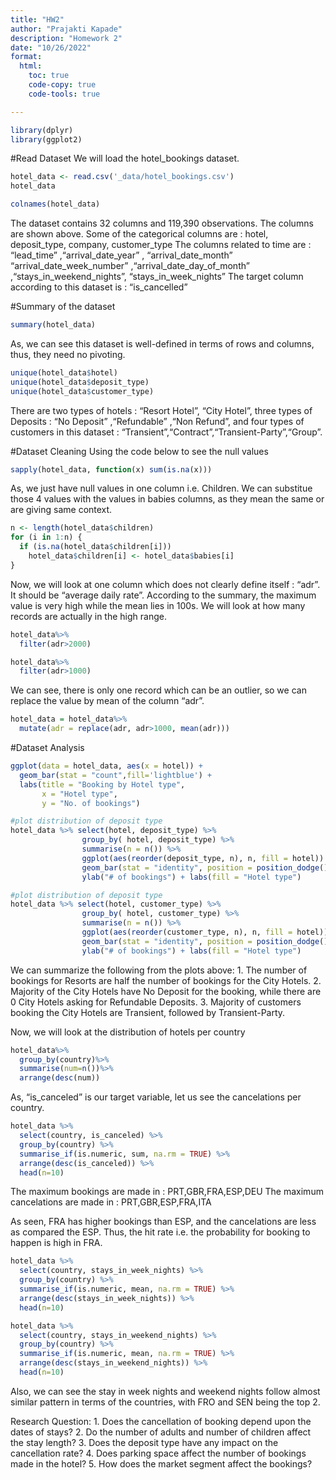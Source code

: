 ```yaml
---
title: "HW2"
author: "Prajakti Kapade"
description: "Homework 2"
date: "10/26/2022"
format:
  html:
    toc: true
    code-copy: true
    code-tools: true

---
```


```r
library(dplyr) 
library(ggplot2)
```

#Read Dataset
We will load the hotel_bookings dataset.
```r
hotel_data <- read.csv('_data/hotel_bookings.csv')
hotel_data
```
```r
colnames(hotel_data)
```

The dataset contains 32 columns and 119,390 observations. The columns are shown above. 
Some of the categorical columns are : hotel, deposit_type, company, customer_type
The columns related to time are : "lead_time" ,"arrival_date_year" , "arrival_date_month"     "arrival_date_week_number" ,"arrival_date_day_of_month" ,"stays_in_weekend_nights", "stays_in_week_nights"
The target column according to this dataset is : "is_cancelled"

#Summary of the dataset
```r
summary(hotel_data)
```
As, we can see this dataset is well-defined in terms of rows and columns, thus, they need no pivoting.

```r
unique(hotel_data$hotel)
unique(hotel_data$deposit_type)
unique(hotel_data$customer_type)
```
There are two types of hotels : "Resort Hotel", "City Hotel", three types of Deposits : "No Deposit" ,"Refundable" ,"Non Refund", and four types of customers in this dataset : "Transient","Contract","Transient-Party","Group".

#Dataset Cleaning
Using the code below to see the null values
```r
sapply(hotel_data, function(x) sum(is.na(x)))
```

As, we just have null values in one column i.e. Children. We can substitue those 4 values with the values in babies columns, as they mean the same or are giving same context.
```r
n <- length(hotel_data$children)
for (i in 1:n) {
  if (is.na(hotel_data$children[i]))
    hotel_data$children[i] <- hotel_data$babies[i]
}
```

Now, we will look at one column which does not clearly define itself : "adr". It should be "average daily rate". According to the summary, the maximum value is very high while the mean lies in 100s. We will look at how many records are actually in the high range.
```r
hotel_data%>%
  filter(adr>2000)
```
```r
hotel_data%>%
  filter(adr>1000)
```
We can see, there is only one record which can be an outlier, so we can replace the value by mean of the column "adr".

```r
hotel_data = hotel_data%>%
  mutate(adr = replace(adr, adr>1000, mean(adr)))
```

#Dataset Analysis

```r
ggplot(data = hotel_data, aes(x = hotel)) +
  geom_bar(stat = "count",fill='lightblue') +
  labs(title = "Booking by Hotel type",
       x = "Hotel type",
       y = "No. of bookings") 
```
```r
#plot distribution of deposit type
hotel_data %>% select(hotel, deposit_type) %>% 
                group_by( hotel, deposit_type) %>% 
                summarise(n = n()) %>% 
                ggplot(aes(reorder(deposit_type, n), n, fill = hotel)) + 
                geom_bar(stat = "identity", position = position_dodge()) + xlab("") + 
                ylab("# of bookings") + labs(fill = "Hotel type") 
```
```r
#plot distribution of deposit type
hotel_data %>% select(hotel, customer_type) %>% 
                group_by( hotel, customer_type) %>% 
                summarise(n = n()) %>% 
                ggplot(aes(reorder(customer_type, n), n, fill = hotel)) + 
                geom_bar(stat = "identity", position = position_dodge()) + xlab("") + 
                ylab("# of bookings") + labs(fill = "Hotel type") 
```
We can summarize the following from the plots above:
1. The number of bookings for Resorts are half the number of bookings for the City Hotels.
2. Majority of the City Hotels have No Deposit for the booking, while there are 0 City Hotels asking for Refundable Deposits.
3. Majority of customers booking the City Hotels are Transient, followed by Transient-Party.

Now, we will look at the distribution of hotels per country
```r
hotel_data%>%
  group_by(country)%>%
  summarise(num=n())%>%
  arrange(desc(num))
```

As, "is_canceled" is our target variable, let us see the cancelations per country.
```r
hotel_data %>% 
  select(country, is_canceled) %>% 
  group_by(country) %>% 
  summarise_if(is.numeric, sum, na.rm = TRUE) %>% 
  arrange(desc(is_canceled)) %>% 
  head(n=10)
```

The maximum bookings are made in : PRT,GBR,FRA,ESP,DEU
The maximum cancelations are made in : PRT,GBR,ESP,FRA,ITA

As seen, FRA has higher bookings than ESP, and the cancelations are less as compared the ESP. Thus, the hit rate i.e. the probability for booking to happen is high in FRA.

```r
hotel_data %>% 
  select(country, stays_in_week_nights) %>% 
  group_by(country) %>% 
  summarise_if(is.numeric, mean, na.rm = TRUE) %>% 
  arrange(desc(stays_in_week_nights)) %>% 
  head(n=10)
```

```r
hotel_data %>% 
  select(country, stays_in_weekend_nights) %>% 
  group_by(country) %>% 
  summarise_if(is.numeric, mean, na.rm = TRUE) %>% 
  arrange(desc(stays_in_weekend_nights)) %>% 
  head(n=10)
```
Also, we can see the stay in week nights and weekend nights follow almost similar pattern in terms of the countries, with FRO and SEN being the top 2.


Research Question: 
1. Does the cancellation of booking depend upon the dates of stays?
2. Do the number of adults and number of children affect the stay length?
3. Does the deposit type have any impact on the cancellation rate?
4. Does parking space affect the number of bookings made in the hotel?
5. How does the market segment affect the bookings?

